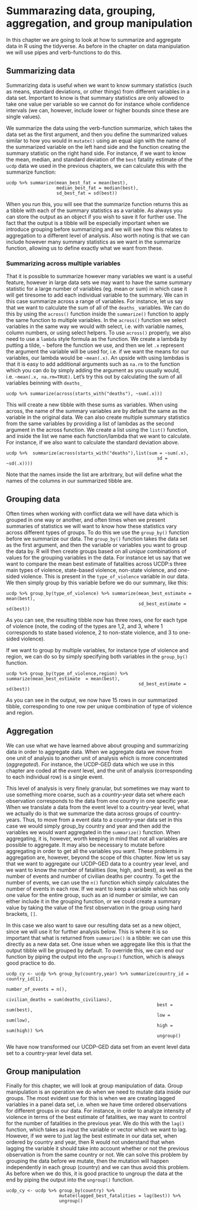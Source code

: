 # Summarazing data, grouping, aggregation, and group manipulation

In this chapter we are going to look at how to summarize and aggregate data in R using the tidyverse. As before in the chapter on data manipulation we will use pipes and verb-functions to do this. 

## Summarizing data

Summarizing data is useful when we want to know summary statistics (such as means, standard deviations, or other things) from different variables in a data set. Important to know is that  summary statistics are only allowed to take one value per variable so we cannot do for instance whole confidence intervals (we can, however, include lower or higher bounds since these are single values).

We summarize the data using the verb-function summarize, which takes the data set as the first argument, and then you define the summarized values similar to how you would in `mutate()` using an equal sign with the name of the summarized variable on the left hand side and the function creating the summary statistic on the right hand side. For instance, if we want to know the mean, median, and standard deviation of the `best` fatality estimate of the `ucdp` data we used in the previous chapters, we can calculate this with the summarize function:

```
ucdp %>% summarize(mean_best_fat = mean(best),
                   median_best_fat = median(best),
                   sd_best_fat = sd(best))
```

When you run this, you will see that the summarize function returns this as a tibble with each of the summary statistics as a variable. As always you can store the output as an object if you wish to save it for further use. The fact that the output is a tibble will be especially important when we introduce grouping before summarizing and we will see how this relates to aggregation to a different level of analysis. Also worth noting is that we can include however many summary statistics as we want in the summarize function, allowing us to define exactly what we want from these.

### Summarizing across multiple variables
That it is possible to summarize however many variables we want is a useful feature, however in large data sets we may want to have the same summary statistic for a large number of variables (eg. mean or sum) in which case it will get tiresome to add each individual variable to the summary. We can in this case summarize across a range of variables. For instance, let us say that we want to calculate the sum of all of the `deaths_` variables. We can do this by using the `across()` function inside the `summarize()` function to apply the same function to multiple variables. In the `across()` function we select variables in the same way we would with select, i.e. with variable names, column numbers, or using select helpers. To use `across()`  properly, we also need to use a `lambda` style formula as the function. We create a lambda by putting a tilde, `~` before the function we use, and then we let `.x` represent the argument the variable will be used for, i.e. if we want the means for our variables, our lambda would be `~mean(.x)`. An upside with using lambdas is that it is easy to add additional arguments such as `na.rm` to the function which you can do by simply adding the argument as you usually would, i.e. `~mean(.x, na.rm=TRUE)`. Let's try this out by calculating the sum of all variables beinning with `deaths_`

```
ucdp %>% summarize(across(starts_with("deaths"), ~sum(.x)))
```

This will create a new tibble with these sums as variables. When using across, the name of the summary variables are by default the same as the variable in the original data. We can also create multiple summary statistics from the same variables by providing a list of lambdas as the second argument in the across function. We create a list using the `list()` function, and inside the list we name each function/lambda that we want to calculate. For instance, if we also want to calculate the standard deviation above.

```
ucdp %>%  summarize(across(starts_with("deaths"),list(sum = ~sum(.x),
                                                         sd = ~sd(.x))))
```

Note that the names inside the list are arbritrary, but will define what the names of the columns in our summarized tibble are.

## Grouping data

Often times when working with conflict data we will have data which is grouped in one way or another, and often times when we present summaries of statistics we will want to know how these statistics vary across different types of groups. To do this we use the `group_by()` function before we summarize our data. The `group_by()` function takes the data set as the first argument, and then the variable or variables you want to group the data by. R will then create groups based on all *unique* combinations of values for the grouping variables in the data. For instance let us say that we want to compare the mean best estimate of fatalities across UCDP:s three main types of violence, state-based violence, non-state violence, and one-sided violence. This is present in the `type_of_violence` variable in our data. We then simply group by this variable before we do our summary, like this:

```
ucdp %>% group_by(type_of_violence) %>% summarize(mean_best_estimate = mean(best),
                                                  sd_best_estimate = sd(best))
```
As you can see, the resulting tibble now has three rows, one for each type of violence (note, the coding of the types are 1,2, and 3, where 1 corresponds to state based violence, 2 to non-state violence, and 3 to one-sided violence).

If we want to group by multiple variables, for instance type of violence and region, we can do so by simply specifying both variables in the `group_by()` function.

```
ucdp %>% group_by(type_of_violence,region) %>% summarize(mean_best_estimate  = mean(best),
                                                  sd_best_estimate = sd(best))
```

As you can see in the output, we now have 15 rows in our summarized tibble, corresponding to one row per unique combination of type of violence and region.

## Aggregation
We can use what we have learned above about grouping and summarizing data in order to aggregate data. When we aggregate data we move from one unit of analysis to another unit of analysis which is more concentrated (*aggregated*). For instance, the UCDP-GED data which we use in this chapter are coded at the *event* level, and the unit of analysis (corresponding to each individual row) is a single event.

This level of analysis is very finely granular, but sometimes we may want to use something more coarse, such as a *country-year* data set where each observation corresponds to the data from one country in one specific year. When we translate a data from the event level to a country-year level, what we actually do is that we summarize the data across groups of country-years. Thus, to move from a event data to a country-year data set in this case we would simply group_by country and year and then add the variables we would want aggregated in the `summarize()` function. When aggregating, it is, however, worth keeping in mind that not all variables are possible to aggregate. It may also be necessary to mutate before aggregating in order to get all the variables you want. These problems in aggregation are, however, beyond the scope of this chapter. Now let us say that we want to aggregate our UCDP-GED data to a country year level, and we want to know the number of fatalities (low, high, and best), as well as the number of events and number of civilian deaths per country. To get the number of events, we can use the `n()` function which simply calculates the number of events in each row. If we want to keep a variable which has only one value for the entire group, such as an id number or similar, we can either include it in the grouping function, or we could create a summary value by taking the value of the first observation in the group using hard brackets, `[]`. 

In this case we also want to save our resulting data set as a new object, since we will use it for further analysis below.  This is where it is so important that what is returned from `summarize()` is a tibble: we can use this directly as a new data set. One issue when we aggregate like this is that the output tibble will be grouped by default. To override this, we can end our function by piping the output into the `ungroup()` function, which is always good practice to do.

```
ucdp_cy <- ucdp %>% group_by(country,year) %>% summarize(country_id = country_id[1],
                                                         number_of_events = n(),
                                                         civilian_deaths = sum(deaths_civilians),
                                                         best = sum(best),
                                                         low = sum(low),
                                                         high = sum(high)) %>%
                                                         ungroup()

```

We have now transformed our UCDP-GED data set from an event level data set to a country-year level data set. 

## Group manipulation

Finally for this chapter, we will look at group manipulation of data. Group manipulation is an operation we do when we need to mutate data inside our groups. The most evident use for this is when we are creating lagged variables in a panel data set, i.e. when we have time ordered observations for different groups in our data. For instance, in order to analyze intensity of violence in terms of the best estimate of fatalities, we may want to control for the number of fatalities in the previous year. We do this with the `lag()` function, which takes as input the variable or vector which we want to lag. However, if we were to just lag the best estimate in our data set, when ordered by country and year, then R would not understand that when lagging the variable it should take into account whether or not the previous observation is from the same country or not. We can solve this problem by grouping the data before we mutate, then the mutation will happen independently in each group (country) and we can thus avoid this problem. As before when we do this, it is good practice to ungroup the data at the end by piping the output into the `ungroup()` function.

```
ucdp_cy <- ucdp %>% group_by(country) %>% 
                    mutate(lagged_best_fatalities = lag(best)) %>%
                    ungroup()

```




























